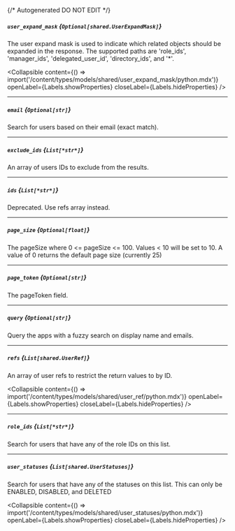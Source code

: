 {/* Autogenerated DO NOT EDIT  */}

##### `user_expand_mask` *{`Optional[shared.UserExpandMask]`}*
The user expand mask is used to indicate which related objects should be expanded in the response.
 The supported paths are 'role_ids', 'manager_ids', 'delegated_user_id', 'directory_ids', and '\*'.

<Collapsible content={() => import('/content/types/models/shared/user_expand_mask/python.mdx')} openLabel={Labels.showProperties} closeLabel={Labels.hideProperties} />


---
##### `email` *{`Optional[str]`}*
Search for users based on their email (exact match).

---
##### `exclude_ids` *{`List[*str*]`}*
An array of users IDs to exclude from the results.

---
##### `ids` *{`List[*str*]`}*
Deprecated. Use refs array instead.

---
##### `page_size` *{`Optional[float]`}*
The pageSize where 0 \<\= pageSize \<\= 100. Values \< 10 will be set to 10. A value of 0 returns the default page size (currently 25)

---
##### `page_token` *{`Optional[str]`}*
The pageToken field.

---
##### `query` *{`Optional[str]`}*
Query the apps with a fuzzy search on display name and emails.

---
##### `refs` *{`List[shared.UserRef]`}*
An array of user refs to restrict the return values to by ID.

<Collapsible content={() => import('/content/types/models/shared/user_ref/python.mdx')} openLabel={Labels.showProperties} closeLabel={Labels.hideProperties} />


---
##### `role_ids` *{`List[*str*]`}*
Search for users that have any of the role IDs on this list.

---
##### `user_statuses` *{`List[shared.UserStatuses]`}*
Search for users that have any of the statuses on this list. This can only be ENABLED, DISABLED, and DELETED

<Collapsible content={() => import('/content/types/models/shared/user_statuses/python.mdx')} openLabel={Labels.showProperties} closeLabel={Labels.hideProperties} />



